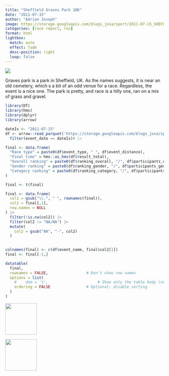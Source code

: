 ```yaml
---
title: "Sheffield Graves Park 10K"
date: "2011-07-15"
author: "Adrian Joseph"
image: https://storage.googleapis.com/blogs_josa/sport/2011-07-15_SHEFFIELD_GRAVES_PARK/img/00.png
categories: [race report, run]
format: html
lightbox:
  match: auto
  effect: fade
  desc-position: right
  loop: false
---
```


![](https://storage.googleapis.com/blogs_josa/sport/2011-07-15_SHEFFIELD_GRAVES_PARK/img/00.png)

Graves park is a park in Sheffield, UK. As the names suggests, it is near an old cemetery, which s a bit of an odd venue for a race. Regardless, the event is a nice one. The park is pretty, and race is a hilly one, ran on a mix of grass and gravel.

```r
library(DT)
library(hms)
library(dplyr)
library(arrow)

dateIs <- "2011-07-15"
df <- arrow::read_parquet('https://storage.googleapis.com/blogs_josa/sport/parquets/main_dataset.parquet') |>
  filter(event_date == dateIs)# |>

final <- data.frame(
  "Race type" = paste0(df$event_type, " ", df$event_distance),
  "Final time" = hms::as_hms(df$result_total),
  "Overall ranking" = paste0(df$ranking_overall, "/", df$participants_overall),
  "Gender ranking" = paste0(df$ranking_gender, "/", df$participants_gender),
  "Category ranking" = paste0(df$ranking_category, "/", df$participants_category)
)

final <- t(final)

final <- data.frame(
  col1 = gsub("\\.", " ", rownames(final)),
  col2 = final[,1], 
  row.names = NULL
) |>
  filter(!is.na(col2)) |>
  filter(col2 != "NA/NA") |>
  mutate(
    col2 = gsub("NA", "-", col2)
  )
  

colnames(final) <- c(df$event_name, final$col2[1])
final <- final[-1,]

datatable(
  final,
  rownames = FALSE,                 # Don't show row names
  options = list(
    #    dom = 't',                      # Show only the table body (no search, no pagination, no header)
    ordering = FALSE                # Optional: disable sorting
  )
)
```





::: {layout-ncol=4}
![](https://storage.googleapis.com/blogs_josa/sport/2011-07-15_SHEFFIELD_GRAVES_PARK/img/00.png){ width="100" group="hi" }

![](https://storage.googleapis.com/blogs_josa/sport/2011-07-15_SHEFFIELD_GRAVES_PARK/img/01.jpg){ width="100" group="hi" }


:::
